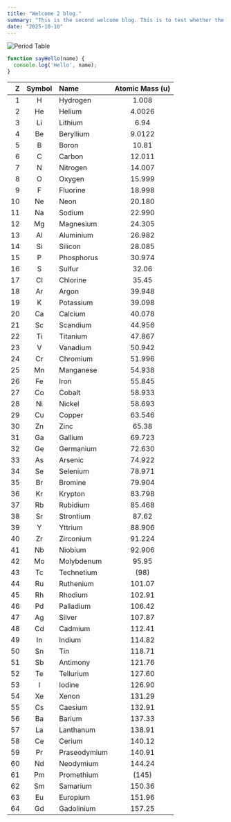 ```yaml
---
title: "Welcome 2 blog."
summary: "This is the second welcome blog. This is to test whether the blog page is work."
date: "2025-10-10"
---
```



![Period Table](https://datacite.org/wp-content/uploads/2021/11/periodic_table.jpg)

<Increment />

```js lines={[2]} showLineNumbers words={["name"]}
function sayHello(name) {
  console.log('Hello', name);
}
```


|  Z | Symbol | Name         | Atomic Mass (u) |
| -: | :----: | :----------- | :-------------: |
|  1 |    H   | Hydrogen     |      1.008      |
|  2 |   He   | Helium       |      4.0026     |
|  3 |   Li   | Lithium      |       6.94      |
|  4 |   Be   | Beryllium    |      9.0122     |
|  5 |    B   | Boron        |      10.81      |
|  6 |    C   | Carbon       |      12.011     |
|  7 |    N   | Nitrogen     |      14.007     |
|  8 |    O   | Oxygen       |      15.999     |
|  9 |    F   | Fluorine     |      18.998     |
| 10 |   Ne   | Neon         |      20.180     |
| 11 |   Na   | Sodium       |      22.990     |
| 12 |   Mg   | Magnesium    |      24.305     |
| 13 |   Al   | Aluminium    |      26.982     |
| 14 |   Si   | Silicon      |      28.085     |
| 15 |    P   | Phosphorus   |      30.974     |
| 16 |    S   | Sulfur       |      32.06      |
| 17 |   Cl   | Chlorine     |      35.45      |
| 18 |   Ar   | Argon        |      39.948     |
| 19 |    K   | Potassium    |      39.098     |
| 20 |   Ca   | Calcium      |      40.078     |
| 21 |   Sc   | Scandium     |      44.956     |
| 22 |   Ti   | Titanium     |      47.867     |
| 23 |    V   | Vanadium     |      50.942     |
| 24 |   Cr   | Chromium     |      51.996     |
| 25 |   Mn   | Manganese    |      54.938     |
| 26 |   Fe   | Iron         |      55.845     |
| 27 |   Co   | Cobalt       |      58.933     |
| 28 |   Ni   | Nickel       |      58.693     |
| 29 |   Cu   | Copper       |      63.546     |
| 30 |   Zn   | Zinc         |      65.38      |
| 31 |   Ga   | Gallium      |      69.723     |
| 32 |   Ge   | Germanium    |      72.630     |
| 33 |   As   | Arsenic      |      74.922     |
| 34 |   Se   | Selenium     |      78.971     |
| 35 |   Br   | Bromine      |      79.904     |
| 36 |   Kr   | Krypton      |      83.798     |
| 37 |   Rb   | Rubidium     |      85.468     |
| 38 |   Sr   | Strontium    |      87.62      |
| 39 |    Y   | Yttrium      |      88.906     |
| 40 |   Zr   | Zirconium    |      91.224     |
| 41 |   Nb   | Niobium      |      92.906     |
| 42 |   Mo   | Molybdenum   |      95.95      |
| 43 |   Tc   | Technetium   |       (98)      |
| 44 |   Ru   | Ruthenium    |      101.07     |
| 45 |   Rh   | Rhodium      |      102.91     |
| 46 |   Pd   | Palladium    |      106.42     |
| 47 |   Ag   | Silver       |      107.87     |
| 48 |   Cd   | Cadmium      |      112.41     |
| 49 |   In   | Indium       |      114.82     |
| 50 |   Sn   | Tin          |      118.71     |
| 51 |   Sb   | Antimony     |      121.76     |
| 52 |   Te   | Tellurium    |      127.60     |
| 53 |    I   | Iodine       |      126.90     |
| 54 |   Xe   | Xenon        |      131.29     |
| 55 |   Cs   | Caesium      |      132.91     |
| 56 |   Ba   | Barium       |      137.33     |
| 57 |   La   | Lanthanum    |      138.91     |
| 58 |   Ce   | Cerium       |      140.12     |
| 59 |   Pr   | Praseodymium |      140.91     |
| 60 |   Nd   | Neodymium    |      144.24     |
| 61 |   Pm   | Promethium   |      (145)      |
| 62 |   Sm   | Samarium     |      150.36     |
| 63 |   Eu   | Europium     |      151.96     |
| 64 |   Gd   | Gadolinium   |      157.25     |